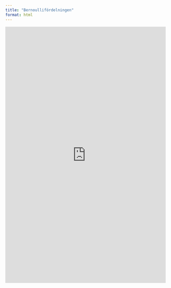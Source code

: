 ```yaml
---
title: "Bernoullifördelningen"
format: html
---
```


<iframe width="100%" height="802.96875" frameborder="0"
  src="https://observablehq.com/embed/@mattiasvillani/hypotestest-for-ett-vantevarde@815?cells=viewof+inputs%2Cprobserrors%2Cplt_pdf"></iframe>
